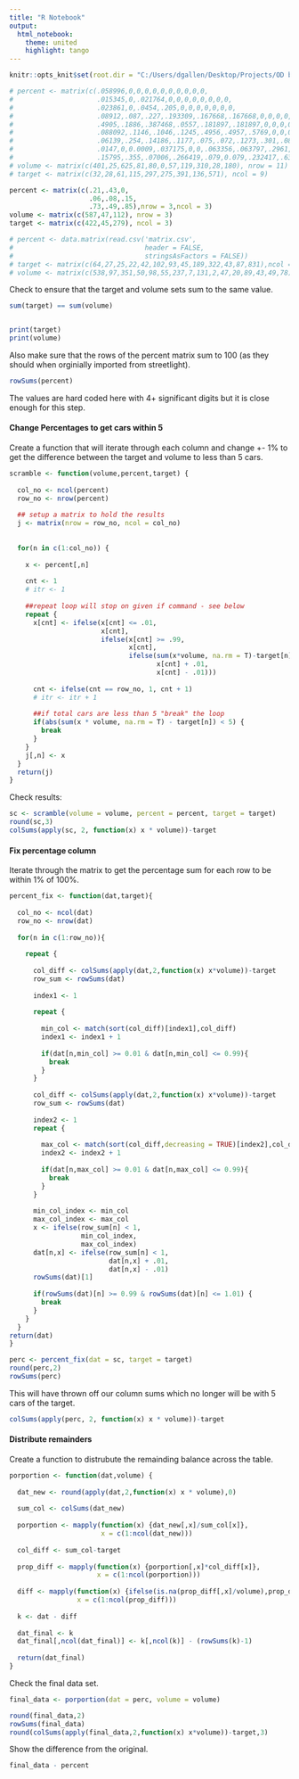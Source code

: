 ```yaml
---
title: "R Notebook"
output:
  html_notebook:
    theme: united
    highlight: tango
---
```


```r

knitr::opts_knit$set(root.dir = "C:/Users/dgallen/Desktop/Projects/OD balance")

# percent <- matrix(c(.058996,0,0,0,0,0,0,0,0,0,0,
#                     .015345,0,.021764,0,0,0,0,0,0,0,0,
#                     .023861,0,.0454,.205,0,0,0,0,0,0,0,
#                     .08912,.087,.227,.193309,.167668,.167668,0,0,0,0,0,
#                     .4905,.1886,.387468,.0557,.181897,.181897,0,0,0,0,0,
#                     .088092,.1146,.1046,.1245,.4956,.4957,.5769,0,0,0,0,
#                     .06139,.254,.14186,.1177,.075,.072,.1273,.301,.0835,.083501,.08457,
#                     .0147,0,0.0009,.037175,0,0,.063356,.063797,.2961,.2961,.306974,
#                     .15795,.355,.07006,.266419,.079,0.079,.232417,.635,.62,.6203,.608457), nrow = 11, ncol = 9)
# volume <- matrix(c(401,25,625,81,80,0,57,119,310,28,180), nrow = 11)
# target <- matrix(c(32,28,61,115,297,275,391,136,571), ncol = 9)

percent <- matrix(c(.21,.43,0,
                    .06,.08,.15,
                    .73,.49,.85),nrow = 3,ncol = 3)
volume <- matrix(c(587,47,112), nrow = 3)
target <- matrix(c(422,45,279), ncol = 3)

# percent <- data.matrix(read.csv('matrix.csv',
#                                 header = FALSE,
#                                 stringsAsFactors = FALSE))
# target <- matrix(c(64,27,25,22,42,102,93,45,189,322,43,87,831),ncol = 13)                   
# volume <- matrix(c(538,97,351,50,98,55,237,7,131,2,47,20,89,43,49,78), nrow = 16)                  
```

Check to ensure that the target and volume sets sum to the same value.

```r
sum(target) == sum(volume)


print(target)
print(volume)
```

Also make sure that the rows of the percent matrix sum to 100 (as they should when orginially imported from streetlight).

```r

rowSums(percent) 

```

The values are hard coded here with 4+ significant digits but it is close enough for this step.

#### Change Percentages to get cars within 5

Create a function that will iterate through each column and change +- 1% to get the difference between the target and volume to less than 5 cars.

```r

scramble <- function(volume,percent,target) {
  
  col_no <- ncol(percent)
  row_no <- nrow(percent)
  
  ## setup a matrix to hold the results
  j <- matrix(nrow = row_no, ncol = col_no)
  
  
  for(n in c(1:col_no)) {
    
    x <- percent[,n]
    
    cnt <- 1
    # itr <- 1
    
    ##repeat loop will stop on given if command - see below
    repeat {
      x[cnt] <- ifelse(x[cnt] <= .01,
                       x[cnt],
                       ifelse(x[cnt] >= .99,
                              x[cnt],
                              ifelse(sum(x*volume, na.rm = T)-target[n] < 0,
                                     x[cnt] + .01,
                                     x[cnt] - .01)))
      
      cnt <- ifelse(cnt == row_no, 1, cnt + 1)
      # itr <- itr + 1
      
      ##if total cars are less than 5 "break" the loop
      if(abs(sum(x * volume, na.rm = T) - target[n]) < 5) {
        break
      }
    }
    j[,n] <- x
  }
  return(j)
}
```

Check results:

```r

sc <- scramble(volume = volume, percent = percent, target = target)
round(sc,3)
colSums(apply(sc, 2, function(x) x * volume))-target
```

#### Fix percentage column

Iterate through the matrix to get the percentage sum for each row to be within 1% of 100%.

```r

percent_fix <- function(dat,target){
  
  col_no <- ncol(dat)
  row_no <- nrow(dat)
  
  for(n in c(1:row_no)){
    
    repeat {
      
      col_diff <- colSums(apply(dat,2,function(x) x*volume))-target
      row_sum <- rowSums(dat)
      
      index1 <- 1
      
      repeat {
        
        min_col <- match(sort(col_diff)[index1],col_diff)
        index1 <- index1 + 1
        
        if(dat[n,min_col] >= 0.01 & dat[n,min_col] <= 0.99){
          break
        }
      }
      
      col_diff <- colSums(apply(dat,2,function(x) x*volume))-target
      row_sum <- rowSums(dat)
      
      index2 <- 1
      repeat {
        
        max_col <- match(sort(col_diff,decreasing = TRUE)[index2],col_diff)
        index2 <- index2 + 1
        
        if(dat[n,max_col] >= 0.01 & dat[n,max_col] <= 0.99){
          break
        }
      }
      
      min_col_index <- min_col
      max_col_index <- max_col
      x <- ifelse(row_sum[n] < 1, 
                  min_col_index, 
                  max_col_index)
      dat[n,x] <- ifelse(row_sum[n] < 1, 
                         dat[n,x] + .01, 
                         dat[n,x] - .01)
      rowSums(dat)[1]
      
      if(rowSums(dat)[n] >= 0.99 & rowSums(dat)[n] <= 1.01) {
        break
      }
    }
  }
return(dat)
}

```

```r
perc <- percent_fix(dat = sc, target = target)
round(perc,2)
rowSums(perc)
```

This will have thrown off our column sums which no longer will be with 5 cars of the target.

```r
colSums(apply(perc, 2, function(x) x * volume))-target
```


#### Distribute remainders

Create a function to distrubute the remainding balance across the table. 


```r

porportion <- function(dat,volume) {
  
  dat_new <- round(apply(dat,2,function(x) x * volume),0)
  
  sum_col <- colSums(dat_new)
  
  porportion <- mapply(function(x) {dat_new[,x]/sum_col[x]},
                       x = c(1:ncol(dat_new)))
  
  col_diff <- sum_col-target
  
  prop_diff <- mapply(function(x) {porportion[,x]*col_diff[x]},
                      x = c(1:ncol(porportion)))
  
  diff <- mapply(function(x) {ifelse(is.na(prop_diff[,x]/volume),prop_diff[,x],prop_diff[,x]/volume)},
                 x = c(1:ncol(prop_diff)))
  
  k <- dat - diff
  
  dat_final <- k
  dat_final[,ncol(dat_final)] <- k[,ncol(k)] - (rowSums(k)-1)
  
  return(dat_final)
}
```

Check the final data set.

```r
final_data <- porportion(dat = perc, volume = volume)

round(final_data,2)
rowSums(final_data)
round(colSums(apply(final_data,2,function(x) x*volume))-target,3)
```

Show the difference from the original.

```r

final_data - percent


```

